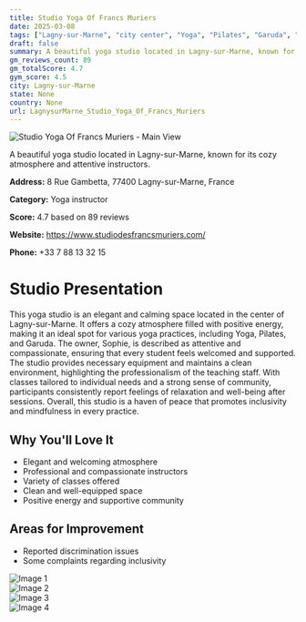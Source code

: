 ```yaml
---
title: Studio Yoga Of Francs Muriers
date: 2025-03-08
tags: ["Lagny-sur-Marne", "city center", "Yoga", "Pilates", "Garuda", "peaceful", "welcoming", "Lagny-sur-Marne"]  
draft: false
summary: A beautiful yoga studio located in Lagny-sur-Marne, known for its cozy atmosphere and attentive instructors.
gm_reviews_count: 89
gm_totalScore: 4.7
gym_score: 4.5
city: Lagny-sur-Marne
state: None
country: None
url: LagnysurMarne_Studio_Yoga_Of_Francs_Muriers
---
```


<div className="aspect-[16/9] relative my-8">
  <img 
    src="https://lh5.googleusercontent.com/p/AF1QipM_XWI__HBDZzcXbhJxElFD6TJxG-SMNgpkAIzX=w1920-h1080-k-no"
    alt="Studio Yoga Of Francs Muriers - Main View"
    className="object-cover absolute inset-0 w-full h-full rounded-lg"
  />
</div>

A beautiful yoga studio located in Lagny-sur-Marne, known for its cozy atmosphere and attentive instructors.

**Address:** 8 Rue Gambetta, 77400 Lagny-sur-Marne, France

**Category:** Yoga instructor

**Score:** 4.7 based on 89 reviews

**Website:** https://www.studiodesfrancsmuriers.com/

**Phone:** +33 7 88 13 32 15

# Studio Presentation

This yoga studio is an elegant and calming space located in the center of Lagny-sur-Marne. It offers a cozy atmosphere filled with positive energy, making it an ideal spot for various yoga practices, including Yoga, Pilates, and Garuda. The owner, Sophie, is described as attentive and compassionate, ensuring that every student feels welcomed and supported. The studio provides necessary equipment and maintains a clean environment, highlighting the professionalism of the teaching staff. With classes tailored to individual needs and a strong sense of community, participants consistently report feelings of relaxation and well-being after sessions. Overall, this studio is a haven of peace that promotes inclusivity and mindfulness in every practice.

## Why You'll Love It

- Elegant and welcoming atmosphere
- Professional and compassionate instructors
- Variety of classes offered
- Clean and well-equipped space
- Positive energy and supportive community

## Areas for Improvement

- Reported discrimination issues
- Some complaints regarding inclusivity

<div className="grid grid-cols-1 xl:grid-cols-2 gap-4 my-8">
<div className="aspect-[4/3] relative"><img src="https://lh5.googleusercontent.com/p/AF1QipO_4Sfe0yAQcGND4-VVPzne7l08eawjE1spKhP0=w1920-h1080-k-no" alt="Image 1" className="object-cover absolute inset-0 w-full h-full rounded-lg" /></div>
<div className="aspect-[4/3] relative"><img src="https://lh5.googleusercontent.com/p/AF1QipNsE6lsdgEeRns5ntID7Fz8Pxdl3nBCPYGwwMjG=w1920-h1080-k-no" alt="Image 2" className="object-cover absolute inset-0 w-full h-full rounded-lg" /></div>
<div className="aspect-[4/3] relative"><img src="https://lh5.googleusercontent.com/p/AF1QipNVLVZAnKm1_YUinj0LRwjh-jLjU1KaYMiZjYlL=w1920-h1080-k-no" alt="Image 3" className="object-cover absolute inset-0 w-full h-full rounded-lg" /></div>
<div className="aspect-[4/3] relative"><img src="https://lh5.googleusercontent.com/p/AF1QipPhbUuS_71IAtciYwMPLwUATNCt8_MoWa2AwhR8=w1920-h1080-k-no" alt="Image 4" className="object-cover absolute inset-0 w-full h-full rounded-lg" /></div>
</div>
